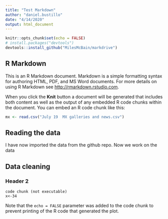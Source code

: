```yaml
---
title: "Test Markdown"
author: "daniel.bustillo"
date: "4/14/2020"
output: html_document
---
```


```r
knitr::opts_chunk$set(echo = FALSE)
# install.packages("devtools")
devtools::install_github("MilesMcBain/markdrive")

```

## R Markdown

This is an R Markdown document. Markdown is a simple formatting syntax for authoring HTML, PDF, and MS Word documents. For more details on using R Markdown see <http://rmarkdown.rstudio.com>.

When you click the **Knit** button a document will be generated that includes both content as well as the output of any embedded R code chunks within the document. You can embed an R code chunk like this:

```r
mx <- read.csv("July 19  MX galleries and news.csv")
```

## Reading the data
I have now imported the data from the github repo. Now we work on the data  

## Data cleaning

### Header 2
`code chunk (not executable)`  
`x<-34`

Note that the `echo = FALSE` parameter was added to the code chunk to prevent printing of the R code that generated the plot.
